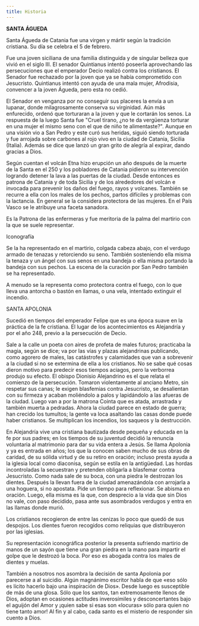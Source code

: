 ```yaml
---
title: Historia
---
```


**SANTA ÁGUEDA**

Santa Águeda de Catania fue una virgen y mártir según la tradición cristiana. Su día se celebra el 5 de febrero.

Fue una joven siciliana de una familia distinguida y de singular belleza que vivió en el siglo III. El senador Quintianus intentó poseerla aprovechando las persecuciones que el emperador Decio realizó contra los cristianos. El Senador fue rechazado por la joven que ya se había comprometido con Jesucristo. Quintianus intentó con ayuda de una mala mujer, Afrodisia, convencer a la joven Águeda, pero esta no cedió.

El Senador en venganza por no conseguir sus placeres la envía a un lupanar, donde milagrosamente conserva su virginidad. Aún más enfurecido, ordenó que torturaran a la joven y que le cortarán los senos. La respuesta de la luego Santa fue "Cruel tirano, ¿no te da vergüenza torturar en una mujer el mismo seno con el que de niño te alimentaste?". Aunque en una visión vio a San Pedro y este curó sus heridas, siguió siendo torturada y fue arrojada sobre carbones al rojo vivo en la ciudad de Catania, Sicilia (Italia). Además se dice que lanzó un gran grito de alegría al expirar, dando gracias a Dios.

Según cuentan el volcán Etna hizo erupción un año después de la muerte de la Santa en el 250 y los pobladores de Catania pidieron su intervención logrando detener la lava a las puertas de la ciudad. Desde entonces es patrona de Catania y de toda Sicilia y de los alrededores del volcán e invocada para prevenir los daños del fuego, rayos y volcanes. También se recurre a ella con los males de los pechos, partos difíciles y problemas con la lactancia. En general se la considera protectora de las mujeres. En el País Vasco se le atribuye una faceta sanadora.

Es la Patrona de las enfermeras y fue meritoria de la palma del martirio con la que se suele representar.

Iconografía

Se la ha representado en el martirio, colgada cabeza abajo, con el verdugo armado de tenazas y retorciendo su seno. También sosteniendo ella misma la tenaza y un ángel con sus senos en una bandeja o ella misma portando la bandeja con sus pechos. La escena de la curación por San Pedro también se ha representado.

A menudo se la representa como protectora contra el fuego, con lo que lleva una antorcha o bastón en llamas, o una vela, intentado extinguir el incendio.

SANTA APOLONIA

Sucedió en tiempos del emperador Felipe que es una época suave en la práctica de la fe cristiana. El lugar de los acontecimientos es Alejandría y por el año 248, previo a la persecución de Decio.

Sale a la calle un poeta con aires de profeta de males futuros; practicaba la magia, según se dice; va por las vías y plazas alejandrinas publicando, como agorero de males, las catástrofes y calamidades que van a sobrevenir a la ciudad si no se extermina de ella a los cristianos. No se sabe qué cosas dieron motivo para predecir esos tiempos aciagos, pero la verborrea produjo su efecto. El obispo Dionisio Alejandrino es el que relata el comienzo de la persecución. Tomaron violentamente al anciano Metro, sin respetar sus canas; le exigen blasfemias contra Jesucristo, se desalientan con su firmeza y acaban moliéndolo a palos y lapidándolo a las afueras de la ciudad. Luego van a por la matrona Cointa que es atada, arrastrada y también muerta a pedradas. Ahora la ciudad parece en estado de guerra; han crecido los tumultos; la gente va loca asaltando las casas donde puede haber cristianos. Se multiplican los incendios, los saqueos y la destrucción.

En Alejandría vive una cristiana bautizada desde pequeña y educada en la fe por sus padres; en los tiempos de su juventud decidió la renuncia voluntaria al matrimonio para dar su vida entera a Jesús. Se llama Apolonia y ya es entrada en años; los que la conocen saben mucho de sus obras de caridad, de su sólida virtud y de su retiro en oración; incluso presta ayuda a la iglesia local como diaconisa, según se estila en la antigüedad. Las hordas incontroladas la secuestran y pretenden obligarla a blasfemar contra Jesucristo. Como nada sale de su boca, con una piedra le destrozan los dientes. Después la llevan fuera de la ciudad amenazándola con arrojarla a una hoguera, si no apostata. Pide un tiempo para reflexionar. Se abisma en oración. Luego, ella misma es la que, con desprecio a la vida que sin Dios no vale, con paso decidido, pasa ante sus asombrados verdugos y entra en las llamas donde murió.

Los cristianos recogieron de entre las cenizas lo poco que quedó de sus despojos. Los dientes fueron recogidos como reliquias que distribuyeron por las iglesias.

Su representación iconográfica posterior la presenta sufriendo martirio de manos de un sayón que tiene una gran piedra en la mano para impartir el golpe que le destrozó la boca. Por eso es abogada contra los males de dientes y muelas.

También a nosotros nos asombra la decisión de santa Apolonia por parecerse a al suicidio. Algún magnánimo escritor habla de que «eso sólo es lícito hacerlo bajo una inspiración de Dios». Desde luego es susceptible de más de una glosa. Sólo que los santos, tan extremosamente llenos de Dios, adoptan en ocasiones actitudes inverosímiles y desconcertantes bajo el aguijón del Amor y ¡quien sabe si esas son «locuras» sólo para quien no tiene tanto amor! Al fin y al cabo, cada santo es el misterio de responder sin cuento a Dios.
